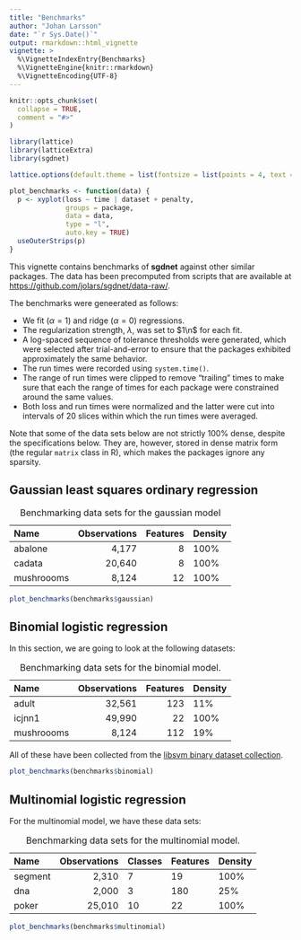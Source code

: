 ```yaml
---
title: "Benchmarks"
author: "Johan Larsson"
date: "`r Sys.Date()`"
output: rmarkdown::html_vignette
vignette: >
  %\VignetteIndexEntry{Benchmarks}
  %\VignetteEngine{knitr::rmarkdown}
  %\VignetteEncoding{UTF-8}
---
```


```r
knitr::opts_chunk$set(
  collapse = TRUE,
  comment = "#>"
)

library(lattice)
library(latticeExtra)
library(sgdnet)

lattice.options(default.theme = list(fontsize = list(points = 4, text = 8)))

plot_benchmarks <- function(data) {
  p <- xyplot(loss ~ time | dataset + penalty,
              groups = package, 
              data = data,
              type = "l",
              auto.key = TRUE)
  useOuterStrips(p)
}
```

This vignette contains benchmarks of **sgdnet** against other similar
packages. The data has been precomputed from scripts that are
available at <https://github.com/jolars/sgdnet/data-raw/>.

The benchmarks were geneerated as follows:

* We fit ($\alpha = 1$) and ridge ($\alpha = 0$) regressions.
* The regularization strength, $\lambda$, was set to $1\n$ for each fit.
* A log-spaced sequence of tolerance thresholds were generated, which were
selected after trial-and-error to ensure that the packages exhibited
approximately the same behavior.
* The run times were recorded using `system.time()`.
* The range of run times were clipped to remove "trailing" times to make sure
that each the range of times for each package were constrained around the
same values.
* Both loss and run times were normalized and the latter were cut into
intervals of 20 slices within which the run times were averaged.

Note that some of the data sets below are not strictly 100% dense,
despite the specifications below. They are, however, stored in dense
matrix form (the regular `matrix` class in R), which makes the packages
ignore any sparsity.

## Gaussian least squares ordinary regression

Name              Observations      Features   Density
----------    ----------------     ---------   ---------
abalone                  4,177             8        100%
cadata                  20,640             8        100%
mushroooms               8,124            12        100%

Table: Benchmarking data sets for the gaussian model

```r
plot_benchmarks(benchmarks$gaussian)
```


## Binomial logistic regression

In this section, we are going to look at the following datasets:

Name              Observations      Features   Density
----------    ----------------     ---------   ---------
adult                   32,561           123         11%
icjnn1                  49,990            22        100%
mushroooms               8,124           112         19%

Table: Benchmarking data sets for the binomial model.

All of these have been collected from the
[libsvm binary dataset collection](https://www.csie.ntu.edu.tw/~cjlin/libsvmtools/datasets/binary.html).

```r
plot_benchmarks(benchmarks$binomial)
```


## Multinomial logistic regression

For the multinomial model, we have these data sets:

Name              Observations   Classes   Features    Density
----------    ----------------   -------   ---------   ---------
segment                  2,310         7          19        100%  
dna                      2,000         3         180         25%
poker                   25,010        10          22        100%

Table: Benchmarking data sets for the multinomial model.

```r
plot_benchmarks(benchmarks$multinomial)
```
